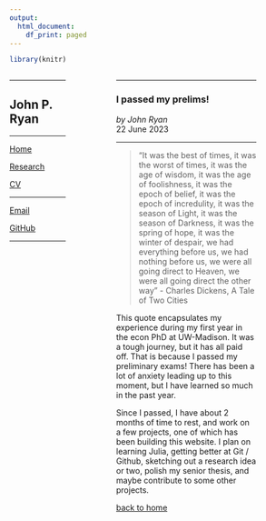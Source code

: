 ```yaml
---
output:
  html_document:
    df_print: paged
---
```


```r
library(knitr)
```

:::: {style="display: grid; grid-template-columns: 2fr 1fr 5fr 1fr; grid-column-gap: 20px"}

::: {}
---

## John P. Ryan

---

[Home](https://john-p-ryan.github.io)

[Research](https://john-p-ryan.github.io/research.html)

[CV](https://john-p-ryan.github.io/Ryan_CV_jul23.pdf)

---

[Email](mailto:john.p.ryan@wisc.edu)

[GitHub](https://github.com/john-p-ryan)

---

:::


::: {}

:::


::: {}

---

### I passed my prelims!   
*by John Ryan*   
22 June 2023

---

> "It was the best of times, it was the worst of times, it was the age of wisdom, it was the age of foolishness, it was the epoch of belief, it was the epoch of incredulity, it was the season of Light, it was the season of Darkness, it was the spring of hope, it was the winter of despair, we had everything before us, we had nothing before us, we were all going direct to Heaven, we were all going direct the other way" - 
> Charles Dickens, A Tale of Two Cities

This quote encapsulates my experience during my first year in the econ PhD at UW-Madison. 
It was a tough journey, but it has all paid off. 
That is because I passed my preliminary exams! 
There has been a lot of anxiety leading up to this moment, but I have learned so much in the past year.

Since I passed, I have about 2 months of time to rest, and work on a few projects, one of which has been building this website. 
I plan on learning Julia, getting better at Git / Github, sketching out a research idea or two, polish my senior thesis, and maybe contribute to some other projects. 

[back to home](https://john-p-ryan.github.io/)

:::

::::